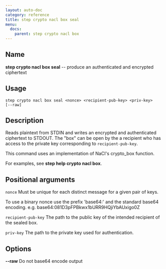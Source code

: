 ```yaml
---
layout: auto-doc
category: reference
title: step crypto nacl box seal
menu:
  docs:
    parent: step crypto nacl box
---
```


## Name
**step crypto nacl box seal** -- produce an authenticated and encrypted ciphertext

## Usage

```raw
step crypto nacl box seal <nonce> <recipient-pub-key> <priv-key>
[--raw]
```

## Description

Reads plaintext from STDIN and writes an encrypted and authenticated
ciphertext to STDOUT. The "box" can be open by the a recipient who has access
to the private key corresponding to `recipient-pub-key`.

This command uses an implementation of NaCl's crypto_box function.

For examples, see **step help crypto nacl box**.

## Positional arguments

`nonce`
Must be unique for each distinct message for a given pair of keys.

To use a binary nonce use the prefix 'base64:' and the standard base64
encoding. e.g. base64:081D3pFPBkwx1bURR9HQjiYbAUxigo0Z

`recipient-pub-key`
The path to the public key of the intended recipient of the sealed box.

`priv-key`
The path to the private key used for authentication.

## Options


**--raw**
Do not base64 encode output

